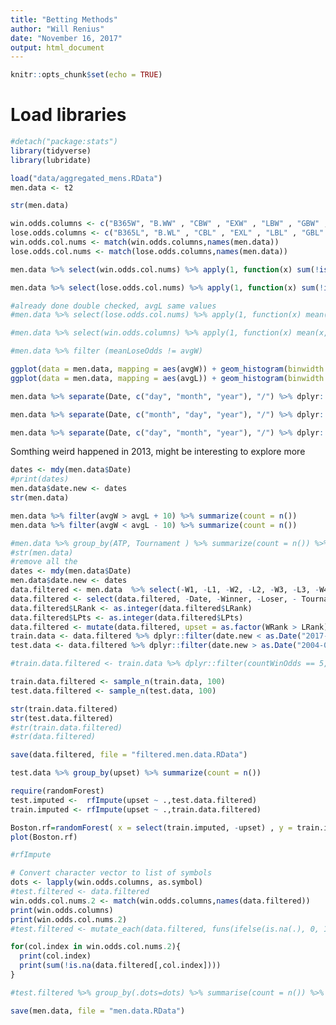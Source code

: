 ```yaml
---
title: "Betting Methods"
author: "Will Renius"
date: "November 16, 2017"
output: html_document
---
```


```r
knitr::opts_chunk$set(echo = TRUE)
```

# Load libraries
```r
#detach("package:stats")
library(tidyverse)
library(lubridate)
```


```r
load("data/aggregated_mens.RData")
men.data <- t2
```

```r
str(men.data)
```


```r
win.odds.columns <- c("B365W", "B.WW" , "CBW" , "EXW" , "LBW" , "GBW" , "IWW" , "PSW" , "SBW" , "SJW" , "UBW" )
lose.odds.columns <- c("B365L", "B.WL" , "CBL" , "EXL" , "LBL" , "GBL" , "IWL" , "PSL" , "SBL" , "SJL" , "UBL" ) 
win.odds.col.nums <- match(win.odds.columns,names(men.data))
lose.odds.col.nums <- match(lose.odds.columns,names(men.data))

men.data %>% select(win.odds.col.nums) %>% apply(1, function(x) sum(!is.na(x))) -> men.data$countWinOdds

men.data %>% select(lose.odds.col.nums) %>% apply(1, function(x) sum(!is.na(x))) -> men.data$countLoseOdds

#already done double checked, avgL same values
#men.data %>% select(lose.odds.col.nums) %>% apply(1, function(x) mean(x, na.rm = T) )-> men.data$meanLoseOdds

#men.data %>% select(win.odds.columns) %>% apply(1, function(x) mean(x, na.rm = T) )-> men.data$meanWinOdds
```
```r
#men.data %>% filter (meanLoseOdds != avgW)
```



```r
ggplot(data = men.data, mapping = aes(avgW)) + geom_histogram(binwidth = 0.01)
ggplot(data = men.data, mapping = aes(avgL)) + geom_histogram(binwidth = 0.01)

```
```r
men.data %>% separate(Date, c("day", "month", "year"), "/") %>% dplyr::filter(countWinOdds > 4, year > "13") %>% ggplot(., mapping = aes(avgW, avgL)) + geom_point() + coord_trans(y = "log10", x ="log10")

```
```r
men.data %>% separate(Date, c("month", "day", "year"), "/") %>% dplyr::filter(countWinOdds > 4, year < "12") %>% ggplot(., mapping = aes(avgW, avgL)) + geom_point() + coord_trans(y = "log10", x ="log10")
```
```r
men.data %>% separate(Date, c("day", "month", "year"), "/") %>% dplyr::filter(countWinOdds > 4, year == "13") %>% ggplot(., mapping = aes(avgW, avgL)) + geom_point() + coord_trans(y = "log10", x ="log10")
```
Somthing weird happened in 2013, might be interesting to explore more
```r
dates <- mdy(men.data$Date)
#print(dates)
men.data$date.new <- dates
str(men.data)
```

```r
men.data %>% filter(avgW > avgL + 10) %>% summarize(count = n())
men.data %>% filter(avgW < avgL - 10) %>% summarize(count = n())
```

```r
#men.data %>% group_by(ATP, Tournament ) %>% summarize(count = n()) %>% arrange(desc(count))
#str(men.data)
#remove all the 
dates <- mdy(men.data$Date)
men.data$date.new <- dates
data.filtered <- men.data  %>% select(-W1, -L1, -W2, -L2, -W3, -L3, -W4, -L4, -W5, -L5, -Wsets, -Lsets, -Comment)
data.filtered <- select(data.filtered, -Date, -Winner, -Loser, - Tournament, -Location)
data.filtered$LRank <- as.integer(data.filtered$LRank)
data.filtered$LPts <- as.integer(data.filtered$LPts)
data.filtered <- mutate(data.filtered, upset = as.factor(WRank > LRank))
train.data <- data.filtered %>% dplyr::filter(date.new < as.Date("2017-01-01")) %>% select(-date.new)
test.data <- data.filtered %>% dplyr::filter(date.new > as.Date("2004-01-01"), date.new < as.Date("2018-01-01")) %>% select(-date.new)

#train.data.filtered <- train.data %>% dplyr::filter(countWinOdds == 5, countLoseOdds == 5) %>% select(-Round, -Best.of, -Series)

train.data.filtered <- sample_n(train.data, 100)
test.data.filtered <- sample_n(test.data, 100)

str(train.data.filtered)
str(test.data.filtered)
#str(train.data.filtered)
#str(data.filtered)

```
```r
save(data.filtered, file = "filtered.men.data.RData")

```

```r
test.data %>% group_by(upset) %>% summarize(count = n())
```

```r
require(randomForest)
test.imputed <-  rfImpute(upset ~ .,test.data.filtered)
train.imputed <- rfImpute(upset ~ .,train.data.filtered)

Boston.rf=randomForest( x = select(train.imputed, -upset) , y = train.imputed$upset, xtest = select(test.imputed,-upset), ytest = test.imputed$upset)
plot(Boston.rf)

```
```r
#rfImpute
```

```r
# Convert character vector to list of symbols
dots <- lapply(win.odds.columns, as.symbol)
#test.filtered <- data.filtered
win.odds.col.nums.2 <- match(win.odds.columns,names(data.filtered))
print(win.odds.columns)
print(win.odds.col.nums.2)
#test.filtered <- mutate_each(data.filtered, funs(ifelse(is.na(.), 0, 1)))

for(col.index in win.odds.col.nums.2){
  print(col.index)
  print(sum(!is.na(data.filtered[,col.index])))
}

#test.filtered %>% group_by(.dots=dots) %>% summarise(count = n()) %>% arrange(desc(count))
```




```r
save(men.data, file = "men.data.RData")

```


